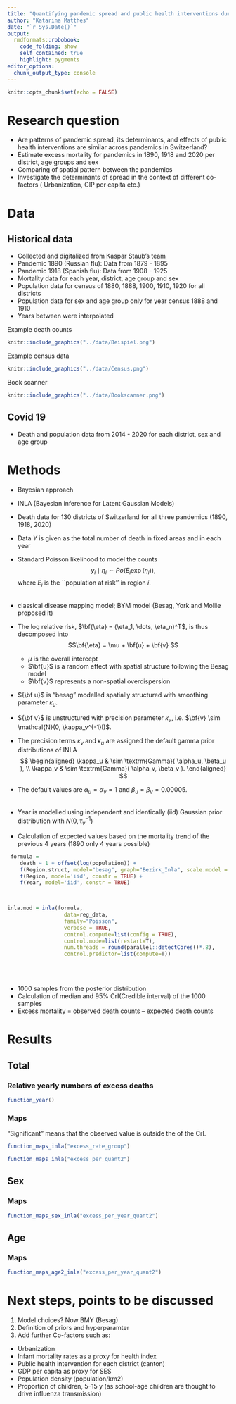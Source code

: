 ```yaml
---
title: "Quantifying pandemic spread and public health interventions during three global pandemics in Switzerland 1889, 1918 and 2020"
author: "Katarina Matthes"
date: "`r Sys.Date()`"
output:
  rmdformats::robobook:
    code_folding: show
    self_contained: true
    highlight: pygments
editor_options: 
  chunk_output_type: console
---
```


```r
knitr::opts_chunk$set(echo = FALSE)
```

# Research question

* Are patterns of pandemic spread, its determinants, and effects of public health interventions are similar across pandemics in Switzerland?
* Estimate excess mortality for pandemics in 1890, 1918 and 2020 per district, age groups and sex
* Comparing of spatial pattern between the pandemics
* Investigate the determinants of spread in the context of different co-factors ( Urbanization, GIP per capita etc.)


# Data

## Historical data

* Collected and digitalized from Kaspar Staub's team
* Pandemic 1890 (Russian flu): Data from 1879 - 1895
* Pandemic 1918 (Spanish flu): Data from 1908 - 1925
* Mortality data for each year, district, age group and sex
* Population data for census of 1880, 1888, 1900, 1910, 1920 for all districts
* Population data for sex and age group only  for year census 1888 and 1910 
* Years between were interpolated

Example death counts

```r
knitr::include_graphics("../data/Beispiel.png")
```

Example census data

```r
knitr::include_graphics("../data/Census.png")
```


Book scanner

```r
knitr::include_graphics("../data/Bookscanner.png")
```

## Covid 19

* Death and population data from 2014 - 2020 for each district, sex and age group

<!-- ## Age -->

<!-- * Age groups aggregated so that there are the same in all years  (for death and population data) -->
<!-- * 1879 - 1885 only larger age groups and not separated by sex -->
<!-- * But total by sex available -->

<!-- ```{r} -->
<!-- load(paste0("../data/data_total.RData"))  -->
<!-- dat.age <- data_total %>% -->
<!--   mutate(Year = as.character(Year), -->
<!--     Year = as.numeric(Year))%>% -->
<!--   arrange(Year) -->

<!-- dat.tab.age <- as.data.frame.matrix(table(data_total$Year, data_total$age_group)) %>% -->
<!--   mutate(Year = row.names(.)) %>% -->
<!--   mutate_if(is.integer, ~ if_else(.>0,"1", "0")) %>% -->
<!--   mutate(Year = as.numeric(Year)) %>% -->
<!--   arrange(Year) %>% -->
<!--   select(Year, `0_4`, `5_14`:`>60`, `0_19`:`60_69`, `>70`) -->

<!-- dat.tab.age %>% -->
<!--   kbl(row.names = F) %>% -->
<!--   kable_material(c("striped", "hover"),full_width = F,position = "left") -->
<!-- ``` -->

<!-- ## Population -->

<!-- * Modern data population for all districts and all age groups and sex available -->
<!-- * Census 1888 and 1910 population data for all districts and age groups and sex, but 1900 and 1920 are not collect ->  might a problem -->
<!-- * Census 1880, 1888, 1900, 1910, 1920  census data for all districts -->
<!-- <br /> -->
<!-- <br /> -->
<!-- Estimation: -->
<!-- * Interpolation for total and each districts (census 1880, 1888, 1900, 1910, 1920) -->
<!-- * Calculation of age distribution for 1888 and 1910 -->
<!-- * Take age distribution of 1888 to interpolate population between 1880 to 1900 and age distribution from 1910 to interpolate population between 1900 and 1920 -->
<!-- * Maybe a student from Kaspar will also collect detailed census data from 1900 and 1920, would be a bit more precise then -->

<!-- ## Maps -->

<!-- * All districts are harmonised so that 1890, 1918 and 2020 have the same districts. -->
<!-- * Many districts from 1879 - 1920 have been combined so that they are the same as 2014-2020. -->
<!-- * Schauffhausen is only one district, as death data is only available for Schaffhausen as a whole. -->
<!-- * In Solothurn, the districts are merged as in 1876 - 1920. -->
<!-- * New shapefiles created via QGIS to have one map for all years (to make them comparable). -->

# Methods
* Bayesian approach
* INLA (Bayesian inference for Latent Gaussian Models)
* Death data for $130$ districts of Switzerland for all three pandemics (1890, 1918, 2020)
* Data $Y$ is given as the total number of death in fixed areas and in each year
* Standard Poisson likelihood to model the counts $$ y_i \mid \eta_i\sim Po\left(E_i \exp(\eta_i)\right),$$
where $E_i$ is the ``population at risk'' in region $i$.
<br />
<br />
* classical disease mapping model; BYM model (Besag, York and Mollie proposed it)
* The log relative risk, $\bf{\eta} = (\eta_1, \dots, \eta_n)^T$, is thus decomposed
  into $$\bf{\eta} = \mu + \bf{u} + \bf{v} $$
  +  $\mu$ is the overall intercept
  +  $\bf{u}$ is a random effect with spatial structure following the Besag model 
  +  $\bf{v}$ represents a non-spatial overdispersion
* ${\bf u}$ is "besag" modelled spatially structured with smoothing parameter $\kappa_u$. 
* ${\bf v}$ is unstructured with precision parameter $\kappa_v$, i.e.
$\bf{v} \sim \mathcal{N}(0, \kappa_v^{-1}I)$.
* The precision terms $\kappa_v$ and $\kappa_u$ are assigned the default
gamma prior distributions of INLA
$$
\begin{aligned}
  \kappa_u & \sim \textrm{Gamma}( \alpha_u, \beta_u ), \\
  \kappa_v & \sim \textrm{Gamma}( \alpha_v, \beta_v ).
\end{aligned}
$$
* The default values are $\alpha_u = \alpha_v = 1$ and $\beta_u = \beta_v = 0.00005$.
<br />
<br />

* Year is modelled using independent and identically (iid)  Gaussian prior distribution
with ${N}(0,  \tau_v^{-1})$
<br />
* Calculation of expected values based on the mortality trend of the previous 4 years (1890 only 4 years possible)

```r
 formula =
    death ~ 1 + offset(log(population)) +
    f(Region.struct, model="besag", graph="Bezirk_Inla", scale.model = TRUE)+
    f(Region, model='iid', constr = TRUE) +
    f(Year, model='iid', constr = TRUE) 
   


inla.mod = inla(formula,
                  data=reg_data,
                  family="Poisson",
                  verbose = TRUE,
                  control.compute=list(config = TRUE),
                  control.mode=list(restart=T),
                  num.threads = round(parallel::detectCores()*.8),
                  control.predictor=list(compute=T))
```

<br />
<br />

* 1000 samples from the posterior distribution
* Calculation of median and 95% CrI(Credible interval) of the 1000 samples
* Excess mortality = observed death counts – expected death counts

<!-- <!-- * Excess mortality is shown relatively in percentage (Excess mortality/expected death counts) -->
<!-- <!-- * To compare the districts of each pandemic year the relative excess mortality was normalized -->
<!-- <!-- * To find pattern and clusters: Moran’s I statistics ( LISA: Local Indicators of Spatial Association) were used for mapping statistically significant local clusters --> 

# Results

## Total

### Relative yearly numbers of excess deaths
```r
function_year()
```

### Maps
"Significant" means that the observed value is outside the of the CrI.

```r
function_maps_inla("excess_rate_group")
```

```r
function_maps_inla("excess_per_quant2")
```

<!-- ### LISA (Local Indicators of Spatial Association) -->
<!-- ```{r, echo=FALSE,message=FALSE,fig.height = 12,  fig.width = 10} -->
<!-- cowplot::plot_grid(function_lisa(1890),function_lisa(1918),function_lisa(2020), -->
<!--                    nrow =2 ,ncol = 2) -->
<!-- ``` -->

## Sex

<!-- ### Women -Relative yearly numbers of excess deaths -->
<!-- ```{r, echo=FALSE,message=FALSE,fig.height = 30,  fig.width = 10} -->
<!-- function_year_sex(Sex="f") -->
<!-- ``` -->

<!-- ### Men -Relative yearly numbers of excess deaths -->
<!-- ```{r, echo=FALSE,message=FALSE,fig.height = 30,  fig.width = 10} -->
<!-- function_year_sex(Sex="m") -->
<!-- ``` -->

### Maps

<!-- ```{r, echo=FALSE,message=FALSE,fig.height = 12,  fig.width = 10} -->
<!-- function_maps_sex_inla("excess_rate_group") -->
<!-- ``` -->

```r
function_maps_sex_inla("excess_per_year_quant2")
```

<!-- ### LISA (Local Indicators of Spatial Association) -->
<!-- ```{r, echo=FALSE,message=FALSE,fig.height = 12,  fig.width = 10} -->
<!-- cowplot::plot_grid(function_lisa_sex(1890, "f"),function_lisa_sex(1890, "m"), -->
<!--                    function_lisa_sex(1918, "f"),function_lisa_sex(1918, "m"), -->
<!--                    function_lisa_sex(2020, "f"),function_lisa_sex(2020, "m"), -->
<!--                    nrow =3 ,ncol = 2) -->
<!-- ``` -->

## Age

<!-- ### 0-19 - Relative yearly numbers of excess deaths -->
<!-- ```{r, echo=FALSE,message=FALSE,fig.height = 30,  fig.width = 10} -->
<!-- function_year_age(Age="0_19") -->
<!-- ``` -->

<!-- ### 20-49 - Relative yearly numbers of excess deaths -->
<!-- ```{r, echo=FALSE,message=FALSE,fig.height = 30,  fig.width = 10} -->
<!-- function_year_age(Age="20_49") -->
<!-- ``` -->

<!-- ### 50-69 - Relative yearly numbers of excess deaths -->
<!-- ```{r, echo=FALSE,message=FALSE,fig.height = 30,  fig.width = 10} -->
<!-- function_year_age(Age="50_69") -->
<!-- ``` -->

<!-- ### >=70 - Relative yearly numbers of excess deaths -->
<!-- ```{r, echo=FALSE,message=FALSE,fig.height = 30,  fig.width = 10} -->
<!-- function_year_age(Age=">70") -->
<!-- ``` -->

### Maps


<!-- ```{r, echo=FALSE,message=FALSE,fig.height = 12,  fig.width = 10} -->
<!-- function_maps_age2_inla("excess_rate_group") -->
<!-- ``` -->

```r
function_maps_age2_inla("excess_per_year_quant2")
```

<!-- ### LISA (Local Indicators of Spatial Association) -->
<!-- ```{r, echo=FALSE,message=FALSE,fig.height = 12,  fig.width = 10} -->
<!-- cowplot::plot_grid(function_lisa_age(1890, "0_69"),function_lisa_age(1890, ">70"), -->
<!--                    function_lisa_age(1918, "0_69"),function_lisa_age(1918, ">70"), -->
<!--                    function_lisa_age(2020, "0_69"),function_lisa_age(2020, ">70"), -->
<!--                    nrow =3 ,ncol = 2) -->
<!-- ``` -->


<!-- ## Sex and Age -->
<!-- * Interpretation with caution -->

<!-- ### Maps -->
<!-- Age 0 - 69 year -->

<!-- ```{r, echo=FALSE,message=FALSE,fig.height = 12,  fig.width = 10} -->
<!-- function_maps_age2_sex(var="excess_perc_year_quant2",Age="0_69") -->
<!-- ``` -->

<!-- Age >=70 year -->

<!-- ```{r, echo=FALSE,message=FALSE,fig.height = 12,  fig.width = 10} -->
<!-- function_maps_age2_sex(var="excess_perc_year_quant2", Age=">70") -->
<!-- ``` -->

<!-- ### LISA (Local Indicators of Spatial Association) -->
<!-- Age 0 - 69 year -->
<!-- ```{r, echo=FALSE,message=FALSE,fig.height = 12,  fig.width = 10} -->
<!-- cowplot::plot_grid( -->
<!--                    function_lisa_age_sex(VarYear=1890, Age="0_69", Sex="f"),function_lisa_age_sex(VarYear=1890, Age="0_69", Sex="m"), -->
<!--                    function_lisa_age_sex(VarYear=1918, Age="0_69", Sex="f"),function_lisa_age_sex(VarYear=1918, Age="0_69", Sex="m"), -->
<!--                    function_lisa_age_sex(VarYear=2020, Age="0_69", Sex="f"),function_lisa_age_sex(VarYear=2020, Age="0_69", Sex="m"), -->
<!--                    nrow =3 ,ncol = 2) -->
<!-- ``` -->

<!-- Age >=70 year -->
<!-- ```{r, echo=FALSE,message=FALSE,fig.height = 12,  fig.width = 10} -->
<!-- cowplot::plot_grid( -->
<!--                    function_lisa_age_sex(VarYear=1890, Age=">70", Sex="f"),function_lisa_age_sex(VarYear=1890, Age=">70", Sex="m"), -->
<!--                    function_lisa_age_sex(VarYear=1918, Age=">70", Sex="f"),function_lisa_age_sex(VarYear=1918, Age=">70", Sex="m"), -->
<!--                    function_lisa_age_sex(VarYear=2020, Age=">70", Sex="f"),function_lisa_age_sex(VarYear=2020, Age=">70", Sex="m"), -->
<!--                    nrow =3 ,ncol = 2) -->
<!-- ``` -->

# Next steps, points to be discussed

1. Model choices? Now BMY (Besag)
2. Definition of priors and hyperparamter
3. Add further Co-factors such as:
 * Urbanization
 * Infant mortality rates as a proxy for health index
 * Public health intervention for each district (canton)
 * GDP per capita as proxy for SES
 * Population density (population/km2)
 * Proportion of children, 5–15 y (as school-age children are thought to drive influenza transmission)





